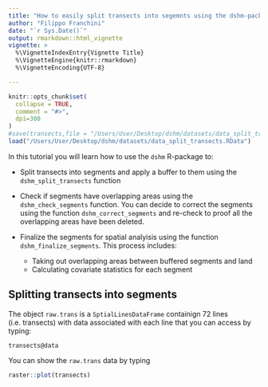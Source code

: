 ```yaml
---
title: "How to easily split transects into segemnts using the dshm-package"
author: "Filippo Franchini"
date: "`r Sys.Date()`"
output: rmarkdown::html_vignette
vignette: >
  %\VignetteIndexEntry{Vignette Title}
  %\VignetteEngine{knitr::rmarkdown}
  %\VignetteEncoding{UTF-8}

---
```


```r
knitr::opts_chunk$set(
  collapse = TRUE,
  comment = "#>",
  dpi=300
)
#save(transects,file = "/Users/User/Desktop/dshm/datasets/data_split_transects.Rdata")
load("/Users/User/Desktop/dshm/datasets/data_split_transects.RData")
```

In this tutorial you will learn how to use the `dshm` R-package to:

- Split transects into segments and apply a buffer to them using the `dshm_split_transects` function
- Check if segments have overlapping areas using the `dshm_check_segments` function. You can decide to correct the segments using the function `dshm_correct_segments` and re-check to proof all the overlapping areas have been deleted.
- Finalize the segments for spatial analyisis using the function `dshm_finalize_segments`. This process includes:

    - Taking out overlapping areas between buffered segments and land
    - Calculating covariate statistics for each segment


## Splitting transects into segments

The object `raw.trans` is a `SptialLinesDataFrame` containign 72 lines (i.e. transects) with data associated with each line that you can access by typing:
      
    transects@data

You can show the `raw.trans` data by typing

```r
raster::plot(transects)
```
